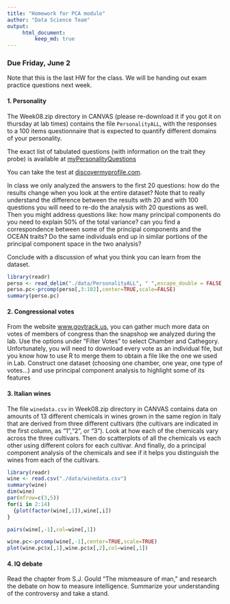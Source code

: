 ```yaml
---
title: "Homework for PCA module"
author: "Data Science Team"
output: 
     html_document:
         keep_md: true
---
```


### Due Friday, June 2

Note that this is the last HW for the class. We will be handing out exam practice questions next week.


#### 1. Personality

The  Week08.zip directory in CANVAS (please re-download it if you got it on thursday at lab times) contains the file `PersonalityALL`, with
 the responses to a 100 items questionnaire that is expected to quantify different domains of your personality. 

The exact list of tabulated questions  (with information on the trait they probe) is available at [myPersonalityQuestions](http://mypersonality.org/wiki/doku.php?id=ipip_questions)

You can take the test at [discovermyprofile.com](http://discovermyprofile.com/personality.html).

In class we only analyzed the answers to the first 20 questions: how do the results change when you look at the entire dataset? 
Note that to really understand the difference between the results with 20 and with 100  questions you will need to re-do the analysis with 20 questions as well.
Then you might address questions like: how many principal components do you need to explain 50% of the total variance? can you find a correspondence between some of the principal components and the OCEAN traits? Do the same individuals end up in similar portions of the principal component space in the two analysis?

Conclude with a discussion of what you think you can learn from the dataset.

```r
library(readr)
perso <- read_delim("./data/PersonalityALL", " ",escape_double = FALSE, col_types = cols(date = col_date(format = "%Y-%m-%d")),  trim_ws = TRUE)
perso.pc<-prcomp(perso[,3:102],center=TRUE,scale=FALSE)
summary(perso.pc)
```

#### 2. Congressional votes

From the website [www.govtrack.us](https://www.govtrack.us/congress/votes), 
you can gather much more data on votes of members of congress than the snapshop we analyzed during the lab. Use the options under "Filter Votes" to select Chamber and Cathegory. Unfortunately, you will need to download every vote as an individual file, but you know how to use R to merge them to obtain a file like the one we used in Lab.  Construct one dataset (choosing one chamber, one year, one type of votes...) and use principal component analysis to highlight some of its features


#### 3. Italian wines

The file `winedata.csv` in Week08.zip directory in CANVAS contains  data on amounts of 13 different chemicals in wines grown in the same region in Italy that are derived from three different cultivars (the cultivars are indicated in the first column, as "1","2", or "3"). 
Look at how each of the chemicals vary across the three cultivars.
Then do scatterplots of all the chemicals vs each other using different colors for each cultivar. And finally, do a principal component analysis of the chemicals and see if it helps you distinguish the wines from each of the cultivars. 


```r
library(readr)
wine <- read.csv("./data/winedata.csv")
summary(wine)
dim(wine)
par(mfrow=c(3,5))
for(i in 2:14)
  {plot(factor(wine[,1]),wine[,i])
}
```

```r

pairs(wine[,-1],col=wine[,1])
```

```r
wine.pc<-prcomp(wine[,-1],center=TRUE,scale=TRUE)
plot(wine.pc$x[,1],wine.pc$x[,2],col=wine[,1])

```
#### 4.  IQ debate

Read the chapter from S.J. Gould "The mismeasure of man," and research the debate on how to measure intelligence. Summarize your understanding of the controversy and take a stand.


